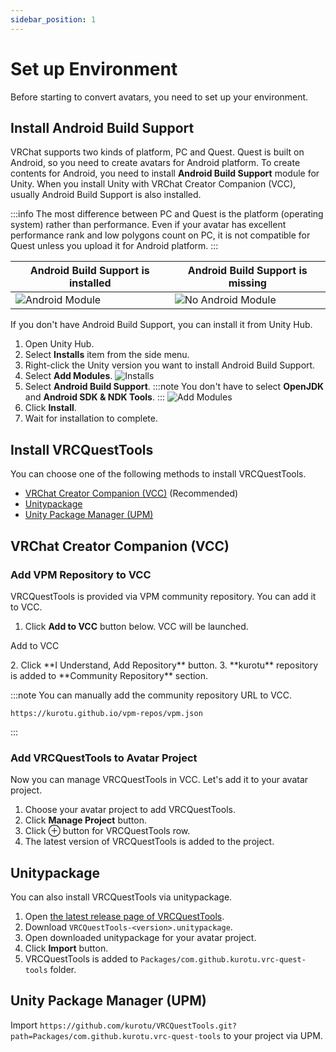 ---
sidebar_position: 1
---


# Set up Environment

Before starting to convert avatars, you need to set up your environment.

## Install Android Build Support

VRChat supports two kinds of platform, PC and Quest.
Quest is built on Android, so you need to create avatars for Android platform.
To create contents for Android, you need to install **Android Build Support** module for Unity.
When you install Unity with VRChat Creator Companion (VCC), usually Android Build Support is also installed.

:::info
The most difference between PC and Quest is the platform (operating system) rather than performance.
Even if your avatar has excellent performance rank and low polygons count on PC, it is not compatible for Quest unless you upload it for Android platform.
:::

| Android Build Support is installed | Android Build Support is missing |
|---|---|
| ![Android Module](/img/unity_android_ok.png) | ![No Android Module](/img/unity_android_ng.png) |

If you don't have Android Build Support, you can install it from Unity Hub.

1. Open Unity Hub.
2. Select **Installs** item from the side menu.
3. Right-click the Unity version you want to install Android Build Support.
4. Select **Add Modules**.
    ![Installs](/img/unity-hub_installs.png)
5. Select **Android Build Support**.
    :::note
    You don't have to select **OpenJDK** and **Android SDK & NDK Tools**.
    :::
    ![Add Modules](/img/unity-hub_add-modules.png)
6. Click **Install**.
7. Wait for installation to complete.

## Install VRCQuestTools

You can choose one of the following methods to install VRCQuestTools.
- [VRChat Creator Companion (VCC)](#vrchat-creator-companion-vcc) (Recommended)
- [Unitypackage](#unitypackage)
- [Unity Package Manager (UPM)](#unity-package-manager-upm)

## VRChat Creator Companion (VCC)

### Add VPM Repository to VCC

VRCQuestTools is provided via VPM community repository. You can add it to VCC.

1. Click **Add to VCC** button below. VCC will be launched.
<p>
    <Link
        target={null}
        className="button button--primary button--lg"
        to="vcc://vpm/addRepo?url=https://kurotu.github.io/vpm-repos/vpm.json">
        Add to VCC
    </Link>
</p>
2. Click **I Understand, Add Repository** button.
3. **kurotu** repository is added to **Community Repository** section.

:::note
You can manually add the community repository URL to VCC.

```
https://kurotu.github.io/vpm-repos/vpm.json
```
:::

### Add VRCQuestTools to Avatar Project

Now you can manage VRCQuestTools in VCC. Let's add it to your avatar project.

1. Choose your avatar project to add VRCQuestTools.
2. Click **Manage Project** button.
3. Click ⊕ button for VRCQuestTools row.
4. The latest version of VRCQuestTools is added to the project.

## Unitypackage

You can also install VRCQuestTools via unitypackage.

1. Open [the latest release page of VRCQuestTools](https://github.com/kurotu/VRCQuestTools/releases/latest).
2. Download `VRCQuestTools-<version>.unitypackage`.
3. Open downloaded unitypackage for your avatar project.
4. Click **Import** button.
5. VRCQuestTools is added to `Packages/com.github.kurotu.vrc-quest-tools` folder.

## Unity Package Manager (UPM)

Import `https://github.com/kurotu/VRCQuestTools.git?path=Packages/com.github.kurotu.vrc-quest-tools` to your project via UPM.

